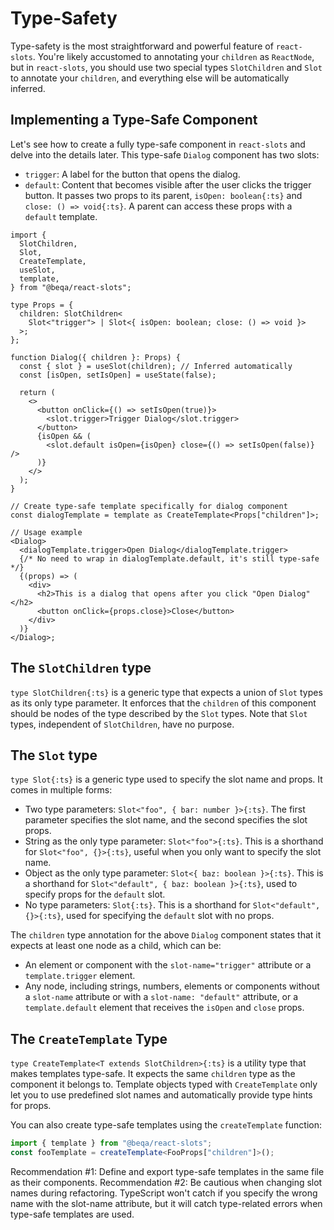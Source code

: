 
# Type-Safety

Type-safety is the most straightforward and powerful feature of `react-slots`.
You're likely accustomed to annotating your `children` as `ReactNode`, but in
`react-slots`, you should use two special types `SlotChildren` and `Slot` to
annotate your `children`, and everything else will be automatically inferred.

## Implementing a Type-Safe Component

Let's see how to create a fully type-safe component in `react-slots` and delve
into the details later. This type-safe `Dialog` component has two slots:

- `trigger`: A label for the button that opens the dialog.
- `default`: Content that becomes visible after the user clicks the trigger
  button. It passes two props to its parent, `isOpen: boolean{:ts}` and
  `close: () => void{:ts}`. A parent can access these props with a `default`
  template.

```tsx {10-12, 16,32} filename="Dialog.tsx"
import {
  SlotChildren,
  Slot,
  CreateTemplate,
  useSlot,
  template,
} from "@beqa/react-slots";

type Props = {
  children: SlotChildren<
    Slot<"trigger"> | Slot<{ isOpen: boolean; close: () => void }>
  >;
};

function Dialog({ children }: Props) {
  const { slot } = useSlot(children); // Inferred automatically
  const [isOpen, setIsOpen] = useState(false);

  return (
    <>
      <button onClick={() => setIsOpen(true)}>
        <slot.trigger>Trigger Dialog</slot.trigger>
      </button>
      {isOpen && (
        <slot.default isOpen={isOpen} close={() => setIsOpen(false)} />
      )}
    </>
  );
}

// Create type-safe template specifically for dialog component
const dialogTemplate = template as CreateTemplate<Props["children"]>;

// Usage example
<Dialog>
  <dialogTemplate.trigger>Open Dialog</dialogTemplate.trigger>
  {/* No need to wrap in dialogTemplate.default, it's still type-safe */}
  {(props) => (
    <div>
      <h2>This is a dialog that opens after you click "Open Dialog"</h2>
      <button onClick={props.close}>Close</button>
    </div>
  )}
</Dialog>;
```

## The `SlotChildren` type

`type SlotChildren{:ts}` is a generic type that expects a union of `Slot` types
as its only type parameter. It enforces that the `children` of this component
should be nodes of the type described by the `Slot` types. Note that `Slot`
types, independent of `SlotChildren`, have no purpose.

## The `Slot` type

`type Slot{:ts}` is a generic type used to specify the slot name and props. It
comes in multiple forms:

- Two type parameters: `Slot<"foo", { bar: number }>{:ts}`. The first parameter
  specifies the slot name, and the second specifies the slot props.
- String as the only type parameter: `Slot<"foo">{:ts}`. This is a shorthand for
  `Slot<"foo", {}>{:ts}`, useful when you only want to specify the slot name.
- Object as the only type parameter: `Slot<{ baz: boolean }>{:ts}`. This is a
  shorthand for `Slot<"default", { baz: boolean }>{:ts}`, used to specify props
  for the `default` slot.
- No type parameters: `Slot{:ts}`. This is a shorthand for
  `Slot<"default", {}>{:ts}`, used for specifying the `default` slot with no
  props.

The `children` type annotation for the above `Dialog` component states that it
expects at least one node as a child, which can be:

- An element or component with the `slot-name="trigger"` attribute or a
  `template.trigger` element.
- Any node, including strings, numbers, elements or components without a
  `slot-name` attribute or with a `slot-name: "default"` attribute, or a
  `template.default` element that receives the `isOpen` and `close` props.

## The `CreateTemplate` Type

`type CreateTemplate<T extends SlotChildren>{:ts}` is a utility type that makes
templates type-safe. It expects the same `children` type as the component it
belongs to. Template objects typed with `CreateTemplate` only let you to use
predefined slot names and automatically provide type hints for props.

You can also create type-safe templates using the `createTemplate` function:

```ts
import { template } from "@beqa/react-slots";
const fooTemplate = createTemplate<FooProps["children"]>();
```

<Callout type="info">
  Recommendation #1: Define and export type-safe templates in the same file as
  their components.
</Callout>

<Callout type="info">
  Recommendation #2: Be cautious when changing slot names during refactoring.
  TypeScript won't catch if you specify the wrong name with the slot-name
  attribute, but it will catch type-related errors when type-safe templates are
  used.
</Callout>
